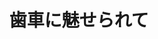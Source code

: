 ﻿---
title: "歯車に魅せられて"
category: "物質理工学院"
vol: 77
interviewee: "北條 春夫"
url: "https://search.star.titech.ac.jp/titech-ss/pursuer.act?event=outside&key_t2r2Rid=CTT100381819&lang=jp"
tags: ["工学","機械","力","流れ","精密"]
pdf: "77-4-hojo.pdf"
career: ""
preface: "古代から現代に至るまでさまざまな機械が発明され、そして利用されてきた。その中には動力を伝える ために歯車が使われているものが多い。そのため、歯車に関する研究は長い間行なわれてきた。先生の所 属する精密工学研究所では戦前から歯車の研究を軸としており、北條春夫先生はこの流れを受け継いでい る。本稿では、北條先生の研究を中心に、歯車に関する研究の変遷を紹介する。"
---
